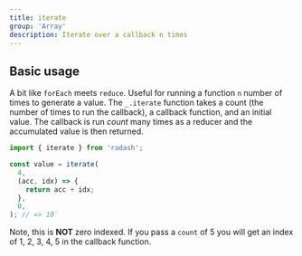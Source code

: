 ```yaml
---
title: iterate
group: 'Array'
description: Iterate over a callback n times
---
```


## Basic usage

A bit like `forEach` meets `reduce`. Useful for running a function `n` number of times to generate a value. The `_.iterate` function takes a count (the number of times to run the callback), a callback function, and an initial value. The callback is run _count_ many times as a reducer and the accumulated value is then returned.

```ts
import { iterate } from 'radash';

const value = iterate(
  4,
  (acc, idx) => {
    return acc + idx;
  },
  0,
); // => 10
```

Note, this is **NOT** zero indexed. If you pass a `count` of 5 you will get an index of 1, 2, 3, 4, 5 in the callback function.
